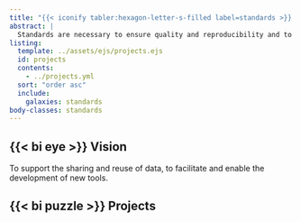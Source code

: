 ```yaml
---
title: "{{< iconify tabler:hexagon-letter-s-filled label=standards >}} Standards"
abstract: |
  Standards are necessary to ensure quality and reproducibility and to support the development of more effective operating procedures (e.g., automation). Virtually all aspects of research and data processing could benefit from clear and consistent standards. In the Standards galaxy, we present our efforts towards developing such standards; these projects typically comprise specifications (i.e., text documents) and code (e.g., validators, visualization).
listing:
  template: ../assets/ejs/projects.ejs
  id: projects
  contents: 
    - ../projects.yml
  sort: "order asc"
  include:
    galaxies: standards
body-classes: standards
---
```



## {{< bi eye >}} Vision
To support the sharing and reuse of data, to facilitate and enable the development of new tools.

##  {{< bi puzzle >}} Projects

::: {.projects}
:::